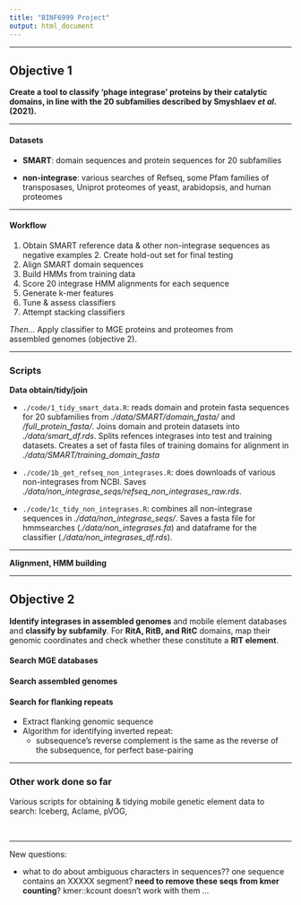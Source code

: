 ```yaml
---
title: "BINF6999 Project"
output: html_document
---
```


----

## Objective 1

**Create a tool to classify 'phage integrase' proteins by their catalytic domains, in line with the 20 subfamilies described by Smyshlaev *et al.* (2021).**

---

#### Datasets

- **SMART**: domain sequences and protein sequences for 20 subfamilies  

- **non-integrase**: various searches of Refseq, some Pfam families of transposases, Uniprot proteomes of yeast, arabidopsis, and human proteomes

---

#### Workflow

1.  Obtain SMART reference data & other non-integrase sequences as negative examples  2.  Create hold-out set for final testing
3.  Align SMART domain sequences
4.  Build HMMs from training data
5.  Score 20 integrase HMM alignments for each sequence    
6.  Generate k-mer features    
7.  Tune & assess classifiers    
8.  Attempt stacking classifiers   

*Then...*  Apply classifier to MGE proteins and proteomes from    
assembled genomes (objective 2).
  
  ---
  

### Scripts

**Data obtain/tidy/join**

- `./code/1_tidy_smart_data.R`: reads domain and protein fasta sequences for 20 subfamilies from *./data/SMART/domain_fasta/* and */full_protein_fasta/*.  Joins domain and protein datasets into *./data/smart_df.rds*. Splits refences integrases into test and training datasets. Creates a set of fasta files of training domains for alignment in *./data/SMART/training_domain_fasta*

- `./code/1b_get_refseq_non_integrases.R`: does downloads of various non-integrases from NCBI. Saves *./data/non_integrase_seqs/refseq_non_integrases_raw.rds*.  

- `./code/1c_tidy_non_integrases.R`: combines all non-integrase sequences in *./data/non_integrase_seqs/*. Saves a fasta file for hmmsearches (*./data/non_integrases.fa*) and dataframe for the classifier (*./data/non_integrases_df.rds*).  

----

**Alignment, HMM building**

<!-- - `./code/2_align_smart_domains.R`: creates 20 alignments for each of the subfamilies using 'decipher'. Saves them to *./data/SMART/domain_alignments/*.   -->

<!-- - `./code/3_train_test_split.R`: joins domains to their parent protein and then samples rows to create a hold-out set for final classifier testing. Outputs aligned fasta for each family to *./data/training_aligns/*. -->

<!-- - `./code/4_hmms_build_and_score_SMART.txt`: bash loop to create 20 HMMs with `hmmbuild`, saved to *./data/SMART/domain_hmm/* another to get scores for all SMART full proteins against each model with `hmmsearch.` and saves to *./data/SMART/hmmsearch_res/*.   -->

<!-- - `./code/get_refseq_non_integrases.R`: downloads non-integrases from ncbi entrez. Saves raw data for next script *.data//non_integrase_seqs/refseq_non_integrases_raw.rds*.   -->

<!-- - `./code/score_non_integrases.txt`: bash loop to score all non-integrases against the 20 hmms. Saves results to *./data/non_integrase_seqs/hmmsearc_res/*.   -->

<!-- - `./code/tidy_hmmsearch_res.R`: cleans up classifier data from hmmsearch results for both integrases and non-integrases. Saves files to *./data/smart_refseqs_hmm_scores.rds* and *./data/non_integrases_hmm_scores.rds*.   -->
<!-- -  `./code/add_kmer_features.R`: joins integrase and non-integrase datasets and computes kmer proportions, saves *./data/full_classifier_data.rds* for modelling. -->

<!-- - `./code/classifier1.R`: adds kmer profiles and splits data, does resampling for tuning and assessment. Trains final model and saves it.... -->

<!-- Markdown version:    -->
<!--   -`./thesis_objective1.Rmd` -->

----


## Objective 2

**Identify integrases in assembled genomes** and mobile element databases and **classify by subfamily**. For **RitA, RitB, and RitC** domains, map their genomic coordinates and check whether these constitute a **RIT element**.

#### Search MGE databases

#### Search assembled genomes

#### Search for flanking repeats

- Extract flanking genomic sequence
- Algorithm for identifying inverted repeat:
    - subsequence's reverse complement is the same as the reverse of the subsequence, for perfect base-pairing



---


### Other work done so far

Various scripts for obtaining & tidying mobile genetic element data to search: Iceberg, Aclame, pVOG, 

<!-- Other possible sources for MGE sequences.... PHAST (phaster), ISfinder, (others from Smyshlaev)? -->



\ 
    
    
    
----


New questions:

- what to do about ambiguous characters in sequences?? one sequence contains an XXXXX segment? **need to remove these seqs from kmer counting**? kmer::kcount doesn't work with them ...





